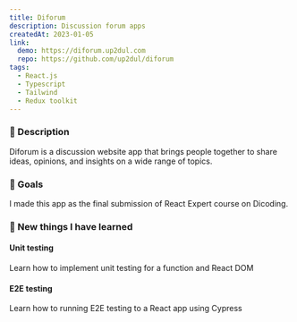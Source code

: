 ```yaml
---
title: Diforum
description: Discussion forum apps
createdAt: 2023-01-05
link:
  demo: https://diforum.up2dul.com
  repo: https://github.com/up2dul/diforum
tags:
  - React.js
  - Typescript
  - Tailwind
  - Redux toolkit
---
```


### 📄 Description

Diforum is a discussion website app that brings people together to share ideas, opinions, and insights on a wide range of topics.

### 🎯 Goals

I made this app as the final submission of React Expert course on Dicoding.

### 📝 New things I have learned

#### Unit testing
Learn how to implement unit testing for a function and React DOM

#### E2E testing
Learn how to running E2E testing to a React app using Cypress
